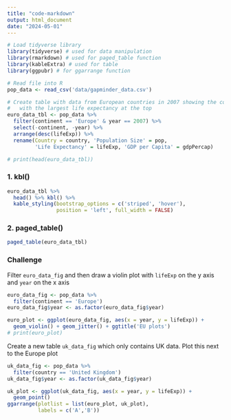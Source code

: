 ```yaml
---
title: "code-markdown"
output: html_document
date: "2024-05-01"
---
```


```r
# Load tidyverse library
library(tidyverse) # used for data manipulation
library(rmarkdown) # used for paged_table function
library(kableExtra) # used for table
library(ggpubr) # for ggarrange function

# Read file into R
pop_data <- read_csv('data/gapminder_data.csv')

# Create table with data from European countries in 2007 showing the countries
#   with the largest life expectancy at the top
euro_data_tbl <- pop_data %>%
  filter(continent == 'Europe' & year == 2007) %>%
  select(-continent, -year) %>%
  arrange(desc(lifeExp)) %>%
  rename(Country = country, 'Population Size' = pop,
         'Life Expectancy' = lifeExp, 'GDP per Capita' = gdpPercap)

# print(head(euro_data_tbl))
```

### 1. kbl()

```r
euro_data_tbl %>%
  head() %>% kbl() %>% 
  kable_styling(bootstrap_options = c('striped', 'hover'),
                position = 'left', full_width = FALSE)
```


### 2. paged_table()

```r
paged_table(euro_data_tbl)
```

### Challenge

Filter ```euro_data_fig``` and then draw a violin plot with ```lifeExp``` on the y axis and ```year``` on the x axis

```r
euro_data_fig <- pop_data %>%
  filter(continent == 'Europe')
euro_data_fig$year <- as.factor(euro_data_fig$year)

euro_plot <- ggplot(euro_data_fig, aes(x = year, y = lifeExp)) +
  geom_violin() + geom_jitter() + ggtitle('EU plots')
# print(euro_plot)
```

Create a new table ```uk_data_fig``` which only contains UK data. Plot this next to the Europe plot

```r
uk_data_fig <- pop_data %>%
  filter(country == 'United Kingdom')
uk_data_fig$year <- as.factor(uk_data_fig$year)

uk_plot <- ggplot(uk_data_fig, aes(x = year, y = lifeExp)) + 
  geom_point()
ggarrange(plotlist = list(euro_plot, uk_plot),
          labels = c('A','B'))
```



